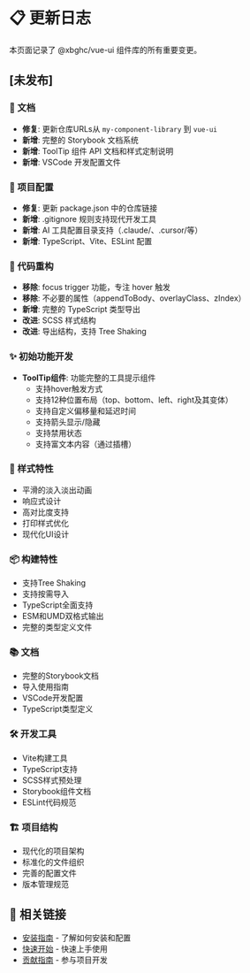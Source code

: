 
<Meta title="Guide/Changelog" />

# 📋 更新日志

本页面记录了 @xbghc/vue-ui 组件库的所有重要变更。

## [未发布]

### 📖 文档
- **修复**: 更新仓库URLs从 `my-component-library` 到 `vue-ui`
- **新增**: 完整的 Storybook 文档系统
- **新增**: ToolTip 组件 API 文档和样式定制说明
- **新增**: VSCode 开发配置文件

### 🔧 项目配置
- **修复**: 更新 package.json 中的仓库链接
- **新增**: .gitignore 规则支持现代开发工具
- **新增**: AI 工具配置目录支持（.claude/、.cursor/等）
- **新增**: TypeScript、Vite、ESLint 配置

### 🧹 代码重构
- **移除**: focus trigger 功能，专注 hover 触发
- **移除**: 不必要的属性（appendToBody、overlayClass、zIndex）
- **新增**: 完整的 TypeScript 类型导出
- **改进**: SCSS 样式结构
- **改进**: 导出结构，支持 Tree Shaking

### ✨ 初始功能开发
- **ToolTip组件**: 功能完整的工具提示组件
  - 支持hover触发方式
  - 支持12种位置布局（top、bottom、left、right及其变体）
  - 支持自定义偏移量和延迟时间
  - 支持箭头显示/隐藏
  - 支持禁用状态
  - 支持富文本内容（通过插槽）

### 🎨 样式特性
- 平滑的淡入淡出动画
- 响应式设计
- 高对比度支持
- 打印样式优化
- 现代化UI设计

### 📦 构建特性
- 支持Tree Shaking
- 支持按需导入
- TypeScript全面支持
- ESM和UMD双格式输出
- 完整的类型定义文件

### 📚 文档
- 完整的Storybook文档
- 导入使用指南
- VSCode开发配置
- TypeScript类型定义

### 🛠️ 开发工具
- Vite构建工具
- TypeScript支持
- SCSS样式预处理
- Storybook组件文档
- ESLint代码规范

### 🏗️ 项目结构
- 现代化的项目架构
- 标准化的文件组织
- 完善的配置文件
- 版本管理规范

## 🔗 相关链接

- [安装指南](/docs/guide-installation--docs) - 了解如何安装和配置
- [快速开始](/docs/guide-getting-started--docs) - 快速上手使用
- [贡献指南](/docs/development-contributing--docs) - 参与项目开发